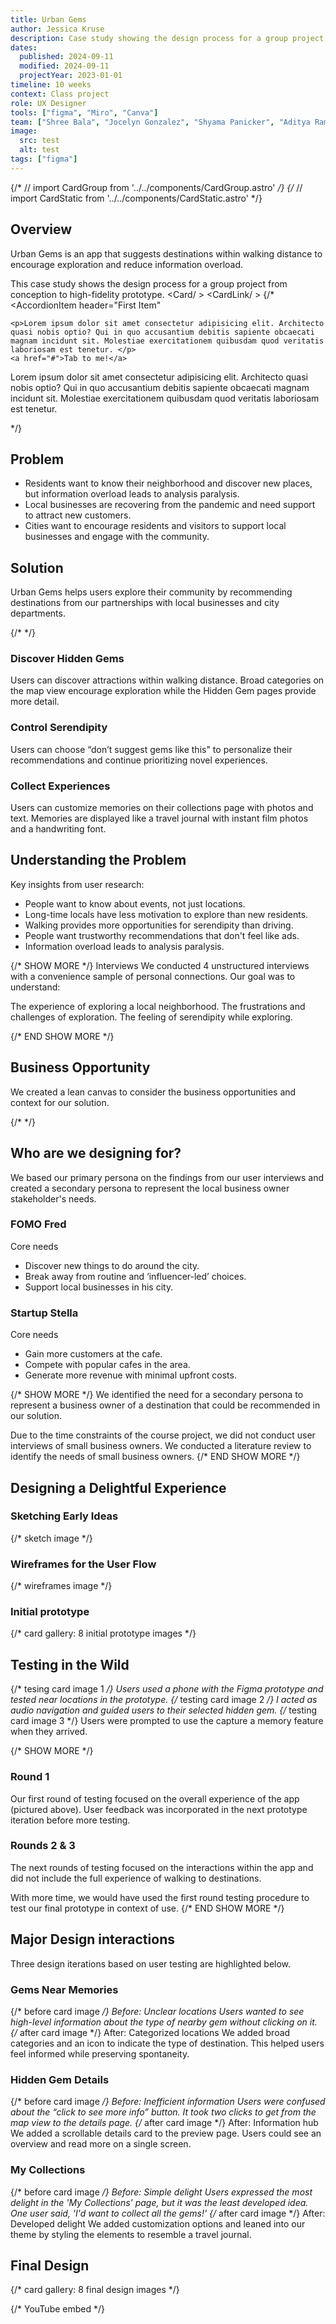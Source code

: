 ```yaml
---
title: Urban Gems
author: Jessica Kruse
description: Case study showing the design process for a group project from conception to high-fidelity prototype.
dates:
  published: 2024-09-11
  modified: 2024-09-11
  projectYear: 2023-01-01
timeline: 10 weeks
context: Class project
role: UX Designer
tools: ["figma", "Miro", "Canva"]
team: ["Shree Bala", "Jocelyn Gonzalez", "Shyama Panicker", "Aditya Ramnathkar"]
image:
  src: test
  alt: test
tags: ["figma"]
---
```


{/* // import CardGroup from '../../components/CardGroup.astro' */}
{/* // import CardStatic from '../../components/CardStatic.astro' */}

## Overview
Urban Gems is an app that suggests destinations within walking distance to encourage exploration and reduce information overload. 

This case study shows the design process for a group project from conception to high-fidelity prototype.
<Card/ >
<CardLink/ >
{/* <Accordion>
  <AccordionItem
    header="First Item"
  >
    <p>Lorem ipsum dolor sit amet consectetur adipisicing elit. Architecto quasi nobis optio? Qui in quo accusantium debitis sapiente obcaecati magnam incidunt sit. Molestiae exercitationem quibusdam quod veritatis laboriosam est tenetur. </p>
    <a href="#">Tab to me!</a>
  </AccordionItem>
  <AccordionItem
    header="Second Item"
  >
    <p>Lorem ipsum dolor sit amet consectetur adipisicing elit. Architecto quasi nobis optio? Qui in quo accusantium debitis sapiente obcaecati magnam incidunt sit. Molestiae exercitationem quibusdam quod veritatis laboriosam est tenetur. </p>
  </AccordionItem>
</Accordion> */}

## Problem
- Residents want to know their neighborhood and discover new places, but information overload leads to analysis paralysis.
- Local businesses are recovering from the pandemic and need support to attract new customers.
- Cities want to encourage residents and visitors to support local businesses and engage with the community.

## Solution
Urban Gems helps users explore their community by recommending destinations from our partnerships with local businesses and city departments.

{/* <CardGroup /> */}

### Discover Hidden Gems
Users can discover attractions within walking distance. Broad categories on the map view encourage exploration while the Hidden Gem pages provide more detail.

### Control Serendipity
Users can choose “don’t suggest gems like this" to personalize their recommendations and continue prioritizing novel experiences.

### Collect Experiences
Users can customize memories on their collections page with photos and text. Memories are displayed like a travel journal with instant film photos and a handwriting font.

## Understanding the Problem
Key insights from user research:

- People want to know about events, not just locations.
- Long-time locals have less motivation to explore than new residents.
- Walking provides more opportunities for serendipity than driving.
- People want trustworthy recommendations that don't feel like ads.
- Information overload leads to analysis paralysis.

{/* SHOW MORE */}
Interviews
We conducted 4 unstructured interviews with a convenience sample of personal connections. Our goal was to understand:

The experience of exploring a local neighborhood.
The frustrations and challenges of exploration.
The feeling of serendipity while exploring.

{/* END SHOW MORE */}

## Business Opportunity
We created a lean canvas to consider the business opportunities and context for our solution.

{/* <Media src={leanCanvas.src} alt="Lean canvas" /> */}

## Who are we designing for?
We based our primary persona on the findings from our user interviews and created a secondary persona to represent the local business owner stakeholder's needs.

### FOMO Fred
Core needs
- Discover new things to do around the city.
- Break away from routine and ‘influencer-led’ choices.
- Support local businesses in his city.

### Startup Stella
Core needs
- Gain more customers at the cafe.
- Compete with popular cafes in the area.
- Generate more revenue with minimal upfront costs.

{/* SHOW MORE */}
We identified the need for a secondary persona to represent a business owner of a destination that could be recommended in our solution.

Due to the time constraints of the course project, we did not conduct user interviews of small business owners. We conducted a literature review to identify the needs of small business owners.
{/* END SHOW MORE */}

## Designing a Delightful Experience
### Sketching Early Ideas
{/* sketch image */}
<Media src={sketchAudio.src} alt="Sketch of audio guide idea." />
### Wireframes for the User Flow
{/* wireframes image */}
<Media src={wireframes.src} alt="Wireframes of user flow." />
### Initial prototype
{/* card gallery: 8 initial prototype images */}

## Testing in the Wild
{/* tesing card image 1 */}
Users used a phone with the Figma prototype and tested near locations in the prototype.
{/* testing card image 2 */}
I acted as audio navigation and guided users to their selected hidden gem.
{/* testing card image 3 */}
Users were prompted to use the capture a memory feature when they arrived.

{/* SHOW MORE */}
### Round 1
Our first round of testing focused on the overall experience of the app (pictured above). User feedback was incorporated in the next prototype iteration before more testing.

### Rounds 2 & 3
The next rounds of testing focused on the interactions within the app and did not include the full experience of walking to destinations.

With more time, we would have used the first round testing procedure to test our final prototype in context of use.
{/* END SHOW MORE */}

## Major Design interactions
Three design iterations based on user testing are highlighted below.

### Gems Near Memories
{/* before card image */}
Before: Unclear locations
Users wanted to see high-level information about the type of nearby gem without clicking on it.
{/* after card image */}
After: Categorized locations
We added broad categories and an icon to indicate the type of destination. This helped users feel informed while preserving spontaneity.

### Hidden Gem Details
{/* before card image */}
Before: Inefficient information
Users were confused about the “click to see more info” button. It took two clicks to get from the map view to the details page.
{/* after card image */}
After: Information hub
We added a scrollable details card to the preview page. Users could see an overview and read more on a single screen.

### My Collections
{/* before card image */}
Before: Simple delight
Users expressed the most delight in the 'My Collections' page, but it was the least developed idea. One user said, 'I'd want to collect all the gems!'
{/* after card image */}
After: Developed delight
We added customization options and leaned into our theme by styling the elements to resemble a travel journal.

## Final Design
{/* card gallery: 8 final design images */}

{/* YouTube embed */}